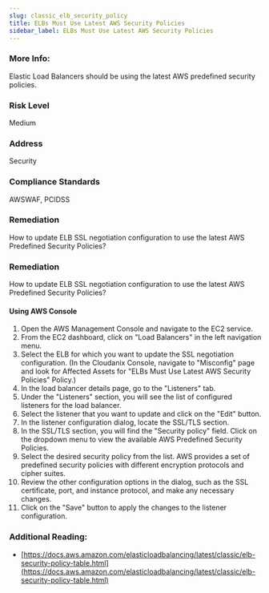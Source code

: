 ```yaml
---
slug: classic_elb_security_policy
title: ELBs Must Use Latest AWS Security Policies
sidebar_label: ELBs Must Use Latest AWS Security Policies
---
```


### More Info:

Elastic Load Balancers should be using the latest AWS predefined security policies.

### Risk Level

Medium

### Address

Security

### Compliance Standards

AWSWAF, PCIDSS

### Remediation

How to update ELB SSL negotiation configuration to use the latest AWS Predefined Security Policies?

### Remediation

How to update ELB SSL negotiation configuration to use the latest AWS Predefined Security Policies?

#### Using AWS Console

1. Open the AWS Management Console and navigate to the EC2 service.
2. From the EC2 dashboard, click on "Load Balancers" in the left navigation menu.
3. Select the ELB for which you want to update the SSL negotiation configuration.
    (In the Cloudanix Console, navigate to "Misconfig" page and look for Affected Assets for "ELBs Must Use Latest AWS Security Policies" Policy.)
4. In the load balancer details page, go to the "Listeners" tab.
5. Under the "Listeners" section, you will see the list of configured listeners for the load balancer.
6. Select the listener that you want to update and click on the "Edit" button.
7. In the listener configuration dialog, locate the SSL/TLS section.
8. In the SSL/TLS section, you will find the "Security policy" field. Click on the dropdown menu to view the available AWS Predefined Security Policies.
9. Select the desired security policy from the list. AWS provides a set of predefined security policies with different encryption protocols and cipher suites.
10. Review the other configuration options in the dialog, such as the SSL certificate, port, and instance protocol, and make any necessary changes.
11. Click on the "Save" button to apply the changes to the listener configuration.

### Additional Reading:

- [https://docs.aws.amazon.com/elasticloadbalancing/latest/classic/elb-security-policy-table.html](https://docs.aws.amazon.com/elasticloadbalancing/latest/classic/elb-security-policy-table.html) 

